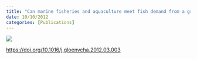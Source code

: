 ```yaml
---
title: "Can marine fisheries and aquaculture meet fish demand from a growing human population in a changing climate?"
date: 10/10/2012
categories: [Publications]
---
```


![](merino-et-al2012.jpg)

<https://doi.org/10.1016/j.gloenvcha.2012.03.003>

